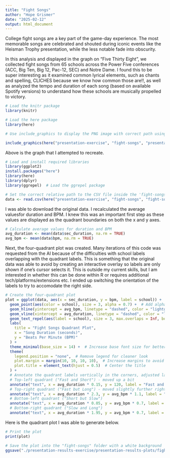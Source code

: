 ```yaml
---
title: "Fight Songs"
author: "Hope Grismer"
date: "2025-02-12"
output: html_document
---
```


College fight songs are a key part of the game-day experience. The most memorable songs are celebrated and shouted during iconic events like the Heisman Trophy presentation, while the less notable fade into obscurity.

In this analysis and displayed in the graph on "Five Thirty Eight", we collected fight songs from 65 schools across the Power Five conferences (ACC, Big Ten, Big 12, Pac-12, SEC) and Notre Dame. I found this to be super interesting as it examined common lyrical elements, such as chants and spelling, CLICHES because we know how common those are!!, as well as analyzed the tempo and duration of each song (based on available Spotify versions) to understand how these schools are musically propelled to victory. 

```r
# Load the knitr package
library(knitr)

# Load the here package
library(here)

# Use include_graphics to display the PNG image with correct path using here()

include_graphics(here("presentation-exercise", "fight-songs", "presentation-results-exercise", "presentation-results-plots", "Graph_of_Fight_Songs.png"))

```
Above is the graph that I attempted to recreate. 


```r
# Load and install required libraries
library(ggplot2)
install.packages("here")
library(here)
library(dplyr)
library(ggrepel)  # Load the ggrepel package

# Set the correct relative path to the CSV file inside the 'fight-songs' subfolder
data <- read.csv(here("presentation-exercise", "fight-songs", "fight-songs.csv"))

```

I was able to download the original data. I recalculated the average valuesfor duration and BPM. I knew this was an important first step as these values are displayed as the quadrant boundaries on both the x and y axes.

```r
# Calculate average values for duration and BPM
avg_duration <- mean(data$sec_duration, na.rm = TRUE)
avg_bpm <- mean(data$bpm, na.rm = TRUE)
```

Next, the four-quadrant plot was created. Many iterations of this code was requested from the AI because of the difficulties with school labels overlapping with the quadrant labels. This is something that the original data was able to avoid by creating an interactive overlay so labels are only shown if one's cursor selects it. This is outside my current skills, but I am interested in whether this can be done within R or requires additional tech/platforms/extensions etc. I ended up switching the orientation of the labels to try to accomodate the right side.

```r
# Create the four-quadrant plot 
plot = ggplot(data, aes(x = sec_duration, y = bpm, label = school)) +  # Adjusted column names
  geom_point(aes(color = school), size = 3, alpha = 0.7) +  # Add alpha for transparency, points for each university team
  geom_hline(yintercept = avg_bpm, linetype = "dashed", color = "lightgrey") +  # Light grey horizontal line for average BPM
  geom_vline(xintercept = avg_duration, linetype = "dashed", color = "lightgrey") +  # Light grey vertical line for average duration
  geom_text_repel(aes(label = school), size = 3, max.overlaps = Inf, box.padding = 0.5, force = 10) +  # Repel text labels with more space
  labs(
    title = "Fight Songs Quadrant Plot",
    x = "Song Duration (seconds)",
    y = "Beats Per Minute (BPM)"
  ) +
  theme_minimal(base_size = 14) +  # Increase base font size for better readability
  theme(
    legend.position = "none",  # Remove legend for cleaner look
    plot.margin = margin(10, 10, 10, 10),  # Increase margins to avoid cutting off labels
    plot.title = element_text(hjust = 0.5)  # Center the title
  ) +
  # Annotate the quadrant labels vertically in the corners, adjusted laterally
  # Top-left quadrant ("Fast and Short") - moved up a bit
  annotate("text", x = avg_duration * 0.15, y = 120, label = "Fast and Short", color = "blue", size = 4, angle = 0, fontface = "bold") +  # Moved up slightly
  # Top-right quadrant ("Fast but Long") - moved slightly further right
  annotate("text", x = avg_duration * 2.3, y = avg_bpm * 1.1, label = "Fast but Long", color = "blue", size = 4, angle = 90, fontface = "bold") +  # Bolded text
  # Bottom-left quadrant ("Short but Slow")
  annotate("text", x = avg_duration * 0.05, y = avg_bpm * 0.7, label = "Short but Slow", color = "blue", size = 4, angle = 90, fontface = "bold") +  # Bolded text
  # Bottom-right quadrant ("Slow and Long")
  annotate("text", x = avg_duration * 1.95, y = avg_bpm * 0.7, label = "Slow and Long", color = "blue", size = 4, angle = 90, fontface = "bold")  # Bolded text
```


Here is the quadrant plot I was able to generate below.
```r
# Print the plot
print(plot)

# Save the plot into the "fight-songs" folder with a white background
ggsave("./presentation-results-exercise/presentation-results-plots/fight_song_quadrant_plot.png", plot = plot, width = 10, height = 8, dpi = 300, bg = "white")

```



